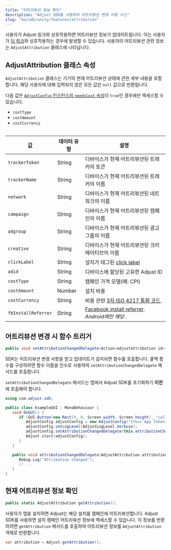 ```yaml
---
title: "어트리뷰션 정보 확인"
description: "Adjust SDK를 사용하여 어트리뷰션 변경 사항 수신"
slug: "ko/sdk/unity/features/attribution"
---
```


사용자가 Adjust 링크와 상호작용하면 어트리뷰션 정보가 업데이트됩니다. 이는 사용자가 [딥 링크](https://help.adjust.com/ko/article/deep-links)와 상호작용하는 경우에 발생할 수 있습니다. 사용자의 어트리뷰션 관련 정보는 `AdjustAttribution` 클래스에 나타납니다.

## AdjustAttribution 클래스 속성

`AdjustAttribution` 클래스는 기기의 현재 어트리뷰션 상태에 관한 세부 내용을 포함합니다. 해당 사용자에 대해 입력되지 않은 모든 값은 `null` 값으로 반환됩니다.

<Callout type="note">

다음 값은 [`AdjustConfig` 인스턴스의 `needsCost` 속성](/ko/sdk/android/configuration#enable-cost-data-sending)이 `true`인 경우에만 액세스할 수 있습니다.

-  `costType`
-  `costAmount`
-  `costCurrency`

</Callout>

<Table>

| 값                  | 데이터 유형 | 설명                                                                                                              |
| ------------------- | ----------- | ----------------------------------------------------------------------------------------------------------------- |
| `trackerToken`      | String      | 디바이스가 현재 어트리뷰션된 트래커의 토큰                                                                        |
| `trackerName`       | String      | 디바이스가 현재 어트리뷰션된 트래커의 이름                                                                        |
| `network`           | String      | 디바이스가 현재 어트리뷰션된 네트워크의 이름                                                                      |
| `campaign`          | String      | 디바이스가 현재 어트리뷰션된 캠페인의 이름                                                                        |
| `adgroup`           | String      | 디바이스가 현재 어트리뷰션된 광고그룹의 이름                                                                      |
| `creative`          | String      | 디바이스가 현재 어트리뷰션된 크리에이티브의 이름                                                                  |
| `clickLabel`        | String      | 설치가 태그된 [click label](https://help.adjust.com/ko/article/user-rewards)                                      |
| `adid`              | String      | 디바이스에 할당된 고유한 Adjust ID                                                                                |
| `costType`          | String      | 캠페인 가격 모델\(예: CPI\)                                                                                       |
| `costAmount`        | Number      | 설치 비용                                                                                                         |
| `costCurrency`      | String      | 비용 관련 [3자 ISO 4217 통화 코드](https://www.iban.com/currency-codes).                                          |
| `fbInstallReferrer` | String      | [Facebook install referrer](https://developers.facebook.com/docs/app-ads/install-referrer/). _Android에만 해당_ . |

</Table>

## 어트리뷰션 변경 시 함수 트리거

```cs
public void setAttributionChangedDelegate(Action<adjustattribution id="sl-md0000000"> attributionChangedDelegate, string sceneName = "Adjust");
```

SDK는 어트리뷰션 변경 사항을 받고 업데이트가 감지되면 함수를 호출합니다. 콜백 함수를 구성하려면 함수 이름을 인수로 사용하여 `setAttributionChangedDelegate` 메서드를 호출합니다.

<Callout type="important">

`setAttributionChangedDelegate` 메서드는 앱에서 Adjust SDK를 초기화하기 **이전** 에 호출해야 합니다.

</Callout>

```cs
using com.adjust.sdk;

public class ExampleGUI : MonoBehaviour {
   void OnGUI() {
      if (GUI.Button(new Rect(0, 0, Screen.width, Screen.height), "callback")) {
         AdjustConfig adjustConfig = new AdjustConfig("{Your App Token}", AdjustEnvironmentSandbox);
         adjustConfig.setLogLevel(AdjustLogLevel.Verbose);
         adjustConfig.setAttributionChangedDelegate(this.attributionChangedDelegate);
         Adjust.start(adjustConfig);
      }
   }

   public void attributionChangedDelegate(AdjustAttribution attribution) {
      Debug.Log("Attribution changed");
      // ...
   }
}
```

## 현재 어트리뷰션 정보 확인

```cs
public static AdjustAttribution getAttribution();
```

사용자가 앱을 설치하면 Adjust는 해당 설치를 캠페인에 어트리뷰션합니다. Adjust SDK를 사용하면 설치 캠페인 어트리뷰션 정보에 액세스할 수 있습니다. 이 정보를 반환하려면 `getAttribution` 메서드를 호출하여 어트리뷰션 정보를 `AdjustAttribution` 객체로 반환합니다.

```cs
var attribution = Adjust.getAttribution();
```
